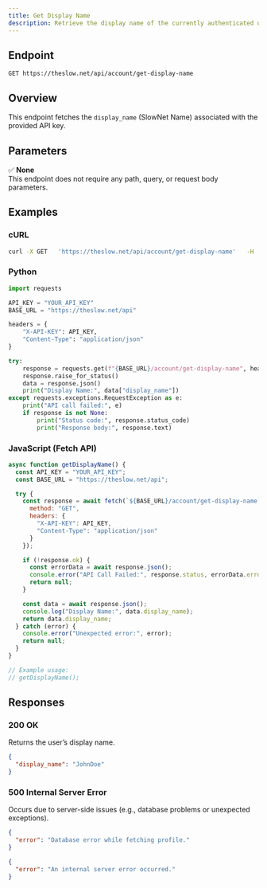 ```yaml
---
title: Get Display Name
description: Retrieve the display name of the currently authenticated user.
---
```



## Endpoint

```
GET https://theslow.net/api/account/get-display-name
```

## Overview

This endpoint fetches the `display_name` (SlowNet Name) associated with the provided API key.

<AuthSnippet/> 

## Parameters

✅ **None**  
This endpoint does not require any path, query, or request body parameters.

## Examples

### cURL

```bash
curl -X GET   'https://theslow.net/api/account/get-display-name'   -H 'X-API-KEY: YOUR_API_KEY'   -H 'Content-Type: application/json'
```

### Python

```python
import requests

API_KEY = "YOUR_API_KEY"
BASE_URL = "https://theslow.net/api"

headers = {
    "X-API-KEY": API_KEY,
    "Content-Type": "application/json"
}

try:
    response = requests.get(f"{BASE_URL}/account/get-display-name", headers=headers)
    response.raise_for_status()
    data = response.json()
    print("Display Name:", data["display_name"])
except requests.exceptions.RequestException as e:
    print("API call failed:", e)
    if response is not None:
        print("Status code:", response.status_code)
        print("Response body:", response.text)
```

### JavaScript (Fetch API)

```js
async function getDisplayName() {
  const API_KEY = "YOUR_API_KEY";
  const BASE_URL = "https://theslow.net/api";

  try {
    const response = await fetch(`${BASE_URL}/account/get-display-name`, {
      method: "GET",
      headers: {
        "X-API-KEY": API_KEY,
        "Content-Type": "application/json"
      }
    });

    if (!response.ok) {
      const errorData = await response.json();
      console.error("API Call Failed:", response.status, errorData.error);
      return null;
    }

    const data = await response.json();
    console.log("Display Name:", data.display_name);
    return data.display_name;
  } catch (error) {
    console.error("Unexpected error:", error);
    return null;
  }
}

// Example usage:
// getDisplayName();
```

## Responses

### 200 OK

Returns the user’s display name.

```json
{
  "display_name": "JohnDoe"
}
```

<unauthorizederror/>

### 500 Internal Server Error

Occurs due to server-side issues (e.g., database problems or unexpected exceptions).

```json
{
  "error": "Database error while fetching profile."
}
```

```json
{
  "error": "An internal server error occurred."
}
```

<SupportSnippet/>

